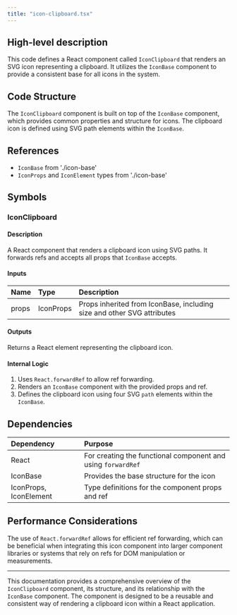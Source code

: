 ```yaml
---
title: "icon-clipboard.tsx"
---
```


## High-level description
This code defines a React component called `IconClipboard` that renders an SVG icon representing a clipboard. It utilizes the `IconBase` component to provide a consistent base for all icons in the system.

## Code Structure
The `IconClipboard` component is built on top of the `IconBase` component, which provides common properties and structure for icons. The clipboard icon is defined using SVG path elements within the `IconBase`.

## References
- `IconBase` from './icon-base'
- `IconProps` and `IconElement` types from './icon-base'

## Symbols

### IconClipboard
#### Description
A React component that renders a clipboard icon using SVG paths. It forwards refs and accepts all props that `IconBase` accepts.

#### Inputs
| Name | Type | Description |
|:-----|:-----|:------------|
| props | IconProps | Props inherited from IconBase, including size and other SVG attributes |

#### Outputs
Returns a React element representing the clipboard icon.

#### Internal Logic
1. Uses `React.forwardRef` to allow ref forwarding.
2. Renders an `IconBase` component with the provided props and ref.
3. Defines the clipboard icon using four SVG `path` elements within the `IconBase`.

## Dependencies
| Dependency | Purpose |
|:-----------|:--------|
| React | For creating the functional component and using `forwardRef` |
| IconBase | Provides the base structure for the icon |
| IconProps, IconElement | Type definitions for the component props and ref |

## Performance Considerations
The use of `React.forwardRef` allows for efficient ref forwarding, which can be beneficial when integrating this icon component into larger component libraries or systems that rely on refs for DOM manipulation or measurements.

___

This documentation provides a comprehensive overview of the `IconClipboard` component, its structure, and its relationship with the `IconBase` component. The component is designed to be a reusable and consistent way of rendering a clipboard icon within a React application.